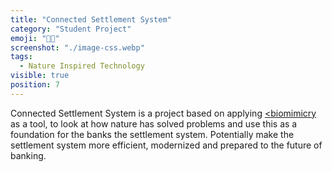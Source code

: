 ```yaml
---
title: "Connected Settlement System"
category: "Student Project"
emoji: "👨‍🎓"
screenshot: "./image-css.webp"
tags:
  - Nature Inspired Technology
visible: true
position: 7
---
```



Connected Settlement System is a project based on applying <a href="https://biomimicry.org/what-is-biomimicry/" target="_blank" rel="nofollow noopener noreferrer" aria-label="External Link"><biomimicry</Underlining></a> as a tool, to look at how nature
has solved problems and use this as a foundation for the banks the settlement system. Potentially make the settlement system more efficient, modernized and prepared to the future of banking.
